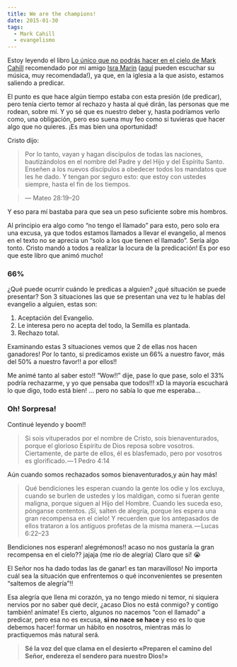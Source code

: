 ```yaml
---
title: We are the champions!
date: 2015-01-30
tags:
  - Mark Cahill
  - evangelismo
---
```


Estoy leyendo el libro [Lo único que no podrás hacer en el cielo de Mark Cahill](http://amzn.com/B007L97CQ8) recomendado por mi amigo [Isra Marin](https://twitter.com/isramarin) ([aquí](https://isramarin.bandcamp.com/music "Isra Marin Bandcamp") pueden escuchar su música, muy recomendada!), ya que, en la iglesia a la que asisto, estamos saliendo a predicar.

El punto es que hace algún tiempo estaba con esta presión (de predicar), pero tenía cierto temor al rechazo y hasta al qué dirán, las personas que me rodean, sobre mí. Y yo sé que es nuestro deber y, hasta podríamos verlo como, una obligación, pero eso suena muy feo como si tuvieras que hacer algo que no quieres. ¡Es mas bien una oportunidad!

Cristo dijo:

> Por lo tanto, vayan y hagan discípulos de todas las naciones, bautizándolos en el nombre del Padre y del Hijo y del Espíritu Santo. Enseñen a los nuevos discípulos a obedecer todos los mandatos que les he dado. Y tengan por seguro esto: que estoy con ustedes siempre, hasta el fin de los tiempos.

> — Mateo 28:19–20

Y eso para mí bastaba para que sea un peso suficiente sobre mis hombros.

Al principio era algo como “no tengo el llamado” para esto, pero solo era una excusa, ya que todos estamos llamados a llevar el evangelio, al menos en el texto no se aprecia un “solo a los que tienen el llamado”. Sería algo tonto. Cristo mandó a todos a realizar la locura de la predicación! Es por eso que este libro que animó mucho!

### 66%

¿Qué puede ocurrir cuándo le predicas a alguien? ¿qué situación se puede presentar? Son 3 situaciones las que se presentan una vez tu le hablas del evangelio a alguien, estas son:

1.  Aceptación del Evangelio.
2.  Le interesa pero no acepta del todo, la Semilla es plantada.
3.  Rechazo total.

Examinando estas 3 situaciones vemos que 2 de ellas nos hacen ganadores! Por lo tanto, si predicamos existe un 66% a nuestro favor, más del 50% a nuestro favor!! a por ellos!!

Me animé tanto al saber esto!! “Wow!!” dije, pase lo que pase, solo el 33% podría rechazarme, y yo que pensaba que todos!!! xD la mayoría escuchará lo que digo, todo está bien! … pero no sabía lo que me esperaba…

### Oh! Sorpresa!

Continué leyendo y boom!!

> Si sois vituperados por el nombre de Cristo, sois bienaventurados, porque el glorioso Espíritu de Dios reposa sobre vosotros. Ciertamente, de parte de ellos, él es blasfemado, pero por vosotros es glorificado. — 1 Pedro 4:14

Aún cuando somos rechazados somos bienaventurados,y aún hay más!

> Qué bendiciones les esperan cuando la gente los odie y los excluya, cuando se burlen de ustedes y los maldigan, como si fueran gente maligna, porque siguen al Hijo del Hombre. Cuando les suceda eso, pónganse contentos. ¡Sí, salten de alegría, porque les espera una gran recompensa en el cielo! Y recuerden que los antepasados de ellos trataron a los antiguos profetas de la misma manera. — Lucas 6:22–23

Bendiciones nos esperan! alegrémonos!! acaso no nos gustaría la gran recompensa en el cielo?? jajaja (me río de alegría) Claro que sí! 😭

El Señor nos ha dado todas las de ganar! es tan maravilloso! No importa cuál sea la situación que enfrentemos o qué inconvenientes se presenten “saltemos de alegría”!!

Esa alegría que llena mi corazón, ya no tengo miedo ni temor, ni siquiera nervios por no saber qué decir, ¿acaso Dios no está conmigo? y contigo también! anímate! Es cierto, algunos no nacemos “con el llamado” a predicar, pero esa no es excusa, **si no nace se hace** y eso es lo que debemos hacer! formar un hábito en nosotros, mientras más lo practiquemos más natural será.

> **Sé la voz del que clama en el desierto «Preparen el camino del Señor, endereza el sendero para nuestro Dios!»**
